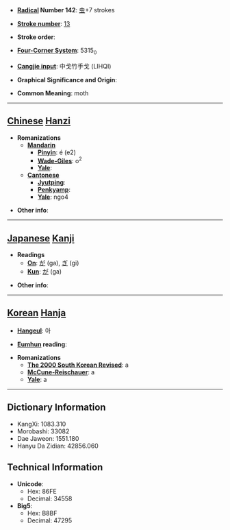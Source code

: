 * '''[[Wiktionary:Chinese radical index| Radical]] Number 142''': [[Wiktionary:Chinese radical index 虫|虫]]+7 strokes

* '''[[Wiktionary:Chinese total strokes index|Stroke number]]''': [[Wiktionary:Chinese total strokes index 13|13]]

* '''Stroke order''': 

* '''[[Wiktionary:Chinese four corner index|Four-Corner System]]''': 5315<sub>0</sub>

* '''[[Wiktionary:Chinese Cangjie index|Cangjie input]]''': 中戈竹手戈 (LIHQI)

* '''Graphical Significance and Origin''': 

* '''Common Meaning''': moth

----

== [[Chinese]] [[Hanzi]] ==

* '''Romanizations'''
** '''[[Mandarin]]'''
*** '''[[Pinyin]]''': é (e2)
*** '''[[Wade-Giles]]''': o<sup>2</sup>
*** '''[[Yale]]''': 
** '''[[Cantonese]]'''
*** '''[[Jyutping]]''':
*** '''[[Penkyamp]]''': 
*** '''[[Yale]]''': ngo4

* '''Other info''': 

----

== [[Japanese]] [[Kanji]] ==

* '''Readings'''
** '''[[On]]''': [[が]] (ga), [[ぎ]] (gi)
** '''[[Kun]]''': [[が]] (ga)

* '''Other info''':  

----

== [[Korean]] [[Hanja]] ==

* '''[[Hangeul]]''': 아

* '''[[Eumhun]] reading''': 

* '''Romanizations'''
** '''[[The 2000 South Korean Revised Romanization|The 2000 South Korean Revised]]''': a
** '''[[McCune-Reischauer]]''': a
** '''[[Yale]]''': a

----

== Dictionary Information ==

* KangXi: 1083.310
* Morobashi: 33082
* Dae Jaweon: 1551.180
* Hanyu Da Zidian: 42856.060

== Technical Information ==

* '''Unicode''':
** Hex: 86FE
** Decimal: 34558
* '''Big5''':
** Hex: B8BF
** Decimal: 47295